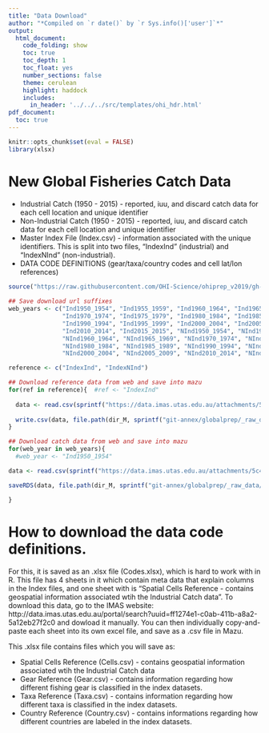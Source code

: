 ```yaml
---
title: "Data Download"
author: "*Compiled on `r date()` by `r Sys.info()['user']`*"
output: 
  html_document:
    code_folding: show
    toc: true
    toc_depth: 1
    toc_float: yes
    number_sections: false
    theme: cerulean
    highlight: haddock
    includes: 
      in_header: '../../../src/templates/ohi_hdr.html'
pdf_document:
  toc: true
---
```


```r
knitr::opts_chunk$set(eval = FALSE)
library(xlsx)
```

# New Global Fisheries Catch Data

* Industrial Catch (1950 - 2015) - reported, iuu, and discard catch data for each cell location and unique identifier
* Non-Industrial Catch (1950 - 2015) - reported, iuu, and discard catch data for each cell location and unique identifier
* Master Index File (Index.csv) - information associated with the unique identifiers. This is split into two files, "IndexInd" (industrial) and "IndexNInd" (non-industrial).
* DATA CODE DEFINITIONS (gear/taxa/country codes and cell lat/lon references)

```r

source("https://raw.githubusercontent.com/OHI-Science/ohiprep_v2019/gh-pages/workflow/R/common.R")
  
## Save download url suffixes 
web_years <- c("Ind1950_1954", "Ind1955_1959", "Ind1960_1964", "Ind1965_1969", 
               "Ind1970_1974", "Ind1975_1979", "Ind1980_1984", "Ind1985_1989",
               "Ind1990_1994", "Ind1995_1999", "Ind2000_2004", "Ind2005_2009", 
               "Ind2010_2014", "Ind2015_2015", "NInd1950_1954", "NInd1955_1959",
               "NInd1960_1964", "NInd1965_1969", "NInd1970_1974", "NInd1975_1979",
               "NInd1980_1984", "NInd1985_1989", "NInd1990_1994", "NInd1995_1999", 
               "NInd2000_2004", "NInd2005_2009", "NInd2010_2014", "NInd2015_2015")

reference <- c("IndexInd", "IndexNInd")

## Download reference data from web and save into mazu
for(ref in reference){  #ref <- "IndexInd"
  
  data <- read.csv(sprintf("https://data.imas.utas.edu.au/attachments/5c4590d3-a45a-4d37-bf8b-ecd145cb356d/%s.csv", ref))
  
  write.csv(data, file.path(dir_M, sprintf("git-annex/globalprep/_raw_data/test_IMAS/d2019/%s.csv", ref)), row.names=F)
}

## Download catch data from web and save into mazu
for(web_year in web_years){  
  #web_year <- "Ind1950_1954"

data <- read.csv(sprintf("https://data.imas.utas.edu.au/attachments/5c4590d3-a45a-4d37-bf8b-ecd145cb356d/Catch%s.csv", web_year))

saveRDS(data, file.path(dir_M, sprintf("git-annex/globalprep/_raw_data/test_IMAS/d2019/Catch%s.rds", web_year)))

}
```

# How to download the data code definitions. 

For this, it is saved as an .xlsx file (Codes.xlsx), which is hard to work with in R. This file has 4 sheets in it which contain meta data that explain columns in the Index files, and one sheet with is "Spatial Cells Reference - contains geospatial information associated wtih the Industrial Catch data". 
To download this data, go to the IMAS website: http://data.imas.utas.edu.au/portal/search?uuid=ff1274e1-c0ab-411b-a8a2-5a12eb27f2c0 and dowload it manually. You can then individually copy-and-paste each sheet into its own excel file, and save as a .csv file in Mazu. 

This .xlsx file contains files which you will save as:

* Spatial Cells Reference (Cells.csv) - contains geospatial information associated wtih the Industrial Catch data
* Gear Reference (Gear.csv) - contains information regarding how different fishing gear is classified in the index datasets.
* Taxa Reference (Taxa.csv) - contains information regarding how different taxa is classified in the index datasets.
* Country Reference (Country.csv) - contains informations regarding how different countries are labeled in the index datasets. 



